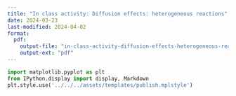 ```yaml
---
title: "In class activity: Diffusion effects: heterogeneous reactions"
date: 2024-03-23
last-modified: 2024-04-02
format:
  pdf:
    output-file: "in-class-activity-diffusion-effects-heterogeneous-reactions"
    output-ext: "pdf"
---
```


```python
import matplotlib.pyplot as plt
from IPython.display import display, Markdown
plt.style.use('../../../assets/templates/publish.mplstyle')
```

